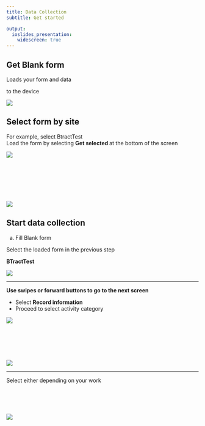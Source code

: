 ---
title: Data Collection
subtitle: Get started

output:
  ioslides_presentation:
    widescreen: true
---

## Get Blank form

<div class="columns-2">

Loads your form and data

to the device

![](images/btract/configuration/c1.png)
</div>


## Select form by site
<div class="columns-2">
For example, select BtractTest <br>
Load the form by selecting <b>Get selected </b>at the bottom of the screen

![](images/btract/configuration/c2.png)

<br> <br> <br> <br> <br>

![](images/btract/configuration/d2.png)

</div>

## Start data collection

a. Fill Blank form

<div class="columns-2">

Select the loaded form in the previous step

<b>BTractTest</b>

![](images/btract/configuration/d3.png)

</div>

---

<b>Use swipes or forward buttons to go to the next screen</b>

<div class="columns-2">

  * Select <b>Record information</b>
  * Proceed to select activity category


![](images/btract/configuration/da.png)


<br><br><br><br>


![](images/btract/configuration/db.png)

</div>


---

<div class="columns-2">

Select either depending on your work

<br><br><br>

![](images/btract/configuration/dc.png)
</div>

